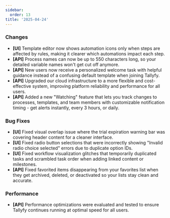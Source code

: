 ```yaml
---
sidebar:
  order: 13
title: '2025-04-24'
---
```


### Changes

- **[UI]** Template editor now shows automation icons only when steps are affected by rules, making it clearer which automations impact each step.
- **[API]** Process names can now be up to 550 characters long, so your detailed variable names won't get cut off anymore.
- **[API]** New users now receive a personalized welcome task with helpful guidance instead of a confusing default template when joining Tallyfy.
- **[API]** Upgraded our cloud infrastructure to a more flexible and cost-effective system, improving platform reliability and performance for all users.
- **[API]** Added a new "Watching" feature that lets you track changes to processes, templates, and team members with customizable notification timing - get alerts instantly, every 3 hours, or daily.

### Bug Fixes

- **[UI]** Fixed visual overlap issue where the trial expiration warning bar was covering header content for a cleaner interface.
- **[UI]** Fixed radio button selections that were incorrectly showing "Invalid radio choice selected" errors due to duplicate option IDs.
- **[UI]** Fixed workflow visualization glitches that temporarily duplicated tasks and scrambled task order when adding linked content or milestones.
- **[API]** Fixed favorited items disappearing from your favorites list when they get archived, deleted, or deactivated so your lists stay clean and accurate.

### Performance

- **[API]** Performance optimizations were evaluated and tested to ensure Tallyfy continues running at optimal speed for all users.